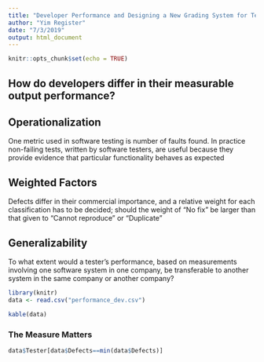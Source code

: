 ---
title: "Developer Performance and Designing a New Grading System for Teams"
author: "Yim Register"
date: "7/3/2019"
output: html_document
---

```{r setup, include=FALSE}
knitr::opts_chunk$set(echo = TRUE)
```
## How do developers differ in their measurable output performance?

## Operationalization

One metric used in software testing is number of faults found. In practice non-failing tests,
written by software testers, are useful because they provide evidence that particular functionality behaves as expected


## Weighted Factors
Defects differ in their commercial importance, and a relative
weight for each classification has to be decided; should the weight of “No fix” be larger than
that given to “Cannot reproduce” or “Duplicate”

## Generalizability
To what extent would a tester’s performance, based on measurements involving one software
system in one company, be transferable to another system in the same company or another
company?

```{r}
library(knitr)
data <- read.csv("performance_dev.csv")

kable(data)

```

### The Measure Matters
```{r}

data$Tester[data$Defects==min(data$Defects)]

```
